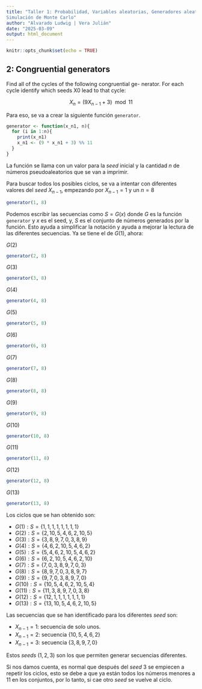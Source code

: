 ```yaml
---
title: "Taller 1: Probabilidad, Variables aleatorias, Generadores aleatorios,
Simulación de Monte Carlo"
author: "Alvarado Ludwig | Vera Julián"
date: "2025-03-09"
output: html_document
---
```


```r
knitr::opts_chunk$set(echo = TRUE)
```

## 2: Congruential generators

Find all of the cycles of the following congruential ge-
nerator. For each cycle identify which seeds X0 lead to
that cycle:

$$
X_n = (9 X_{n-1} + 3) \mod 11
$$

Para eso, se va a crear la siguiente función `generator`.


```r
generator <- function(x_n1, n){
  for (i in 1:n){
    print(x_n1)
    x_n1 <- (9 * x_n1 + 3) %% 11
  }
}
```

La función se llama con un valor para la *seed* inicial y la cantidad $n$ de números pseudoaleatorios que se van a imprimir.

Para buscar todos los posibles ciclos, se va a intentar con diferentes valores del *seed* $X_{n-1}$, empezando por $X_{n-1} = 1$ y un $n = 8$ 

```r
generator(1, 8)
```

Podemos escribir las secuencias como $S = G(x)$ donde $G$ es la función `generator` y $x$ es el seed, y, $S$ es el conjunto de números generados por la función. Esto ayuda a simplificar la notación y ayuda a mejorar la lectura de las diferentes secuencias. Ya se tiene el de $G(1)$, ahora:

$G(2)$

```r
generator(2, 8)
```

$G(3)$

```r
generator(3, 8)
```

$G(4)$

```r
generator(4, 8)
```

$G(5)$

```r
generator(5, 8)
```


$G(6)$

```r
generator(6, 8)
```

$G(7)$

```r
generator(7, 8)
```


$G(8)$

```r
generator(8, 8)
```


$G(9)$

```r
generator(9, 8)
```


$G(10)$

```r
generator(10, 8)
```


$G(11)$

```r
generator(11, 8)
```


$G(12)$

```r
generator(12, 8)
```


$G(13)$

```r
generator(13, 8)
```

Los ciclos que se han obtenido son:

- $G(1): S = \{1, 1, 1, 1, 1, 1, 1, 1 \}$
- $G(2): S = \{2, 10, 5, 4, 6, 2, 10, 5\}$
- $G(3): S = \{3, 8, 9, 7, 0, 3, 8, 9\}$
- $G(4): S = \{4, 6, 2, 10, 5, 4, 6, 2\}$
- $G(5): S = \{5, 4, 6, 2, 10, 5, 4, 6, 2\}$
- $G(6): S = \{6, 2, 10, 5, 4, 6, 2, 10\}$
- $G(7): S = \{7, 0, 3, 8, 9, 7, 0, 3\}$
- $G(8): S = \{8, 9, 7, 0, 3, 8, 9, 7\}$
- $G(9): S = \{9, 7, 0, 3, 8, 9, 7 ,0\}$
- $G(10): S = \{10, 5, 4, 6, 2, 10, 5, 4\}$
- $G(11): S = \{11, 3, 8, 9, 7, 0, 3, 8\}$
- $G(12): S = \{12, 1, 1, 1, 1, 1, 1, 1\}$
- $G(13): S = \{13, 10, 5, 4, 6, 2,10, 5\}$


Las secuencias que se han identificado para los diferentes *seed* son:

- $X_{n-1} = 1:$ secuencia de solo unos.
- $X_{n-1} = 2:$ secuencia $\{10, 5, 4, 6, 2 \}$
- $X_{n-1} = 3:$ secuencia $\{3, 8, 9, 7, 0\}$

Estos *seeds* ($1, 2, 3$) son los que permiten generar secuencias diferentes.

Si nos damos cuenta, es normal que después del *seed* $3$ se empiecen a repetir los ciclos, esto se debe a que ya están todos los números menores a 11 en los conjuntos, por lo tanto, si cae otro *seed* se vuelve al ciclo.




